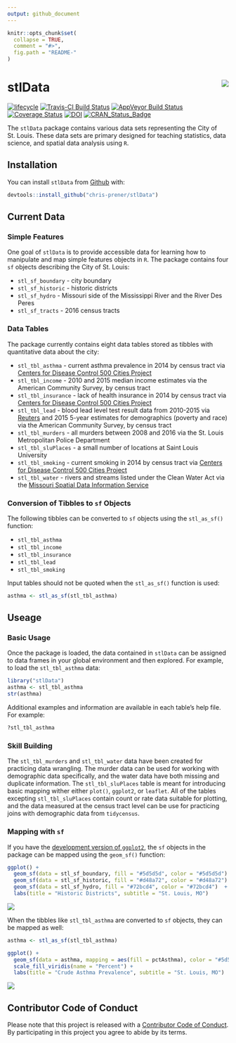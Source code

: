 ```yaml
---
output: github_document
---
```


<!-- README.md is generated from README.Rmd. Please edit that file -->

```r
knitr::opts_chunk$set(
  collapse = TRUE,
  comment = "#>",
  fig.path = "README-"
)
```

# stlData <img src="man/figures/logo.png" align="right" />

[![lifecycle](https://img.shields.io/badge/lifecycle-maturing-blue.svg)](https://www.tidyverse.org/lifecycle/#maturing)
[![Travis-CI Build Status](https://travis-ci.org/chris-prener/stlData.svg?branch=master)](https://travis-ci.org/chris-prener/stlData)
[![AppVeyor Build Status](https://ci.appveyor.com/api/projects/status/github/chris-prener/stlData?branch=master&svg=true)](https://ci.appveyor.com/project/chris-prener/stlData)
[![Coverage Status](https://img.shields.io/codecov/c/github/chris-prener/stlData/master.svg)](https://codecov.io/github/chris-prener/stlData?branch=master)
[![DOI](https://zenodo.org/badge/85344799.svg)](https://zenodo.org/badge/latestdoi/85344799)
[![CRAN_Status_Badge](http://www.r-pkg.org/badges/version/stlData)](https://cran.r-project.org/package=stlData)

The `stlData` package contains various data sets representing the City of St. Louis. These data sets are primary designed for teaching statistics, data science, and spatial data analysis using `R`.

## Installation

You can install `stlData` from [Github](https://github.com/chris-prener/stlData) with:

```r
devtools::install_github("chris-prener/stlData")
```

## Current Data
### Simple Features
One goal of `stlData` is to provide accessible data for learning how to manipulate and map simple features objects in `R`. The package contains four `sf` objects describing the City of St. Louis:

*   `stl_sf_boundary` - city boundary
*   `stl_sf_historic` - historic districts
*   `stl_sf_hydro` - Missouri side of the Mississippi River and the River Des Peres
*   `stl_sf_tracts` - 2016 census tracts

### Data Tables
The package currently contains eight data tables stored as tibbles with quantitative data about the city:

*   `stl_tbl_asthma` - current asthma prevalence in 2014 by census tract via [Centers for Disease Control 500 Cities Project](https://www.cdc.gov/500cities/)
*   `stl_tbl_income` - 2010 and 2015 median income estimates via the American Community Survey, by census tract
*   `stl_tbl_insurance` - lack of health insurance in 2014 by census tract  via [Centers for Disease Control 500 Cities Project](https://www.cdc.gov/500cities/)
*   `stl_tbl_lead` - blood lead level test result data from 2010-2015 via [Reuters](http://www.reuters.com/investigates/special-report/usa-lead-testing/#interactive-lead) and 2015 5-year estimates for demographics (poverty and race) via the American Community Survey,  by census tract
*   `stl_tbl_murders` - all murders between 2008 and 2016 via the St. Louis Metropolitan Police Department
*   `stl_tbl_sluPlaces` - a small number of locations at Saint Louis University
*   `stl_tbl_smoking` - current smoking in 2014 by census tract via [Centers for Disease Control 500 Cities Project](https://www.cdc.gov/500cities/)
*   `stl_tbl_water` - rivers and streams listed under the Clean Water Act via the [Missouri Spatial Data Information Service](http://msdis.missouri.edu)

### Conversion of Tibbles to `sf` Objects
The following tibbles can be converted to `sf` objects using the `stl_as_sf()` function:

*   `stl_tbl_asthma`
*   `stl_tbl_income`
*   `stl_tbl_insurance`
*   `stl_tbl_lead`
*   `stl_tbl_smoking`

Input tables should not be quoted when the `stl_as_sf()` function is used:

```r
asthma <- stl_as_sf(stl_tbl_asthma)
```

## Useage
### Basic Usage
Once the package is loaded, the data contained in `stlData` can be assigned to data frames in your global environment and then explored. For example, to load the `stl_tbl_asthma` data:

```r
library("stlData")
asthma <- stl_tbl_asthma
str(asthma)
```

Additional examples and information are available in each table's help file. For example:

```r
?stl_tbl_asthma
```

### Skill Building
The `stl_tbl_murders` and `stl_tbl_water` data have been  created for practicing data wrangling. The murder data can be used for working with demographic data specifically, and the water data have both missing and duplicate information. The `stl_tbl_sluPlaces` table is meant for introducing basic mapping wither either `plot()`, `ggplot2`, or `leaflet`. All of the tables excepting `stl_tbl_sluPlaces` contain count or rate data suitable for plotting, and the data measured at the census tract level can be use for practicing joins with demographic data from `tidycensus`. 

### Mapping with `sf`
If you have the [development version of `ggplot2`](https://github.com/tidyverse/ggplot2), the `sf` objects in the package can be mapped using the `geom_sf()` function:

```r
ggplot() + 
  geom_sf(data = stl_sf_boundary, fill = "#5d5d5d", color = "#5d5d5d") +
  geom_sf(data = stl_sf_historic, fill = "#d48a72", color = "#d48a72") +
  geom_sf(data = stl_sf_hydro, fill = "#72bcd4", color = "#72bcd4")  +
  labs(title = "Historic Districts", subtitle = "St. Louis, MO")
```
![](man/figures/refMap.png)

When the tibbles like `stl_tbl_asthma` are converted to `sf` objects, they can be mapped as well:

```r
asthma <- stl_as_sf(stl_tbl_asthma)

ggplot() + 
  geom_sf(data = asthma, mapping = aes(fill = pctAsthma), color = "#5d5d5d") +
  scale_fill_viridis(name = "Percent") +
  labs(title = "Crude Asthma Prevalence", subtitle = "St. Louis, MO")
```
![](man/figures/asthmaMap.png)

## Contributor Code of Conduct
Please note that this project is released with a [Contributor Code of Conduct](CONDUCT.md). By participating in this project you agree to abide by its terms.
